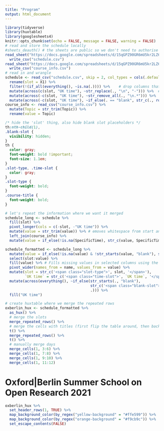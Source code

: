 ```yaml
---
title: "Program"
output: html_document
---
```


```r
library(tidyverse)
library(huxtable)
library(googlesheets4)
knitr::opts_chunk$set(echo = FALSE, message = FALSE, warning = FALSE)
# read and store the schedule locally
#sheets_deauth() # the sheets are public so we don't need to authorise
read_sheet("https://docs.google.com/spreadsheets/d/15qGPZ90GR6mU5kr2LZ6md29n2UQikX8O-jze9j4fSSs/edit?usp=sharing", sheet = "visual_programme") %>% 
  write_csv("schedule.csv")
read_sheet("https://docs.google.com/spreadsheets/d/15qGPZ90GR6mU5kr2LZ6md29n2UQikX8O-jze9j4fSSs/edit?usp=sharing", sheet = "html_programme") %>% 
  write_csv("course_info.csv")
# read in and wrangle
schedule <- read_csv("schedule.csv", skip = 2, col_types = cols(.default = "c")) %>% 
  rename(slot = X1) %>% 
  filter(!(if_all(everything(), ~is.na(.)))) %>%    # drop columns that are all NAs
  mutate(across(c(slot, "UK time"), ~str_replace(., "\n", "-"))) %>%  # use dashes instead of line breaks for the slot and UK time
  mutate(across(-c(slot, "UK time"), ~str_remove_all(., "\n.*"))) %>%  # drop text after line break in the course title
  mutate(across(-c(slot, "UK time"), ~if_else(. == "blank", str_c(., row_number()), .)))  # make the 'blank' placeholders in each row distinct
course_info <- read_csv("course_info.csv") %>% 
  mutate(Topic = str_trim(Topic)) %>% 
  rename(value = Topic)
```


```css
/* hide the 'slot' thing, also hide blank slot placeholders */
th:nth-child(1),
.blank-slot {
  visibility: hidden;
}
th {
  color: gray;
  font-weight: bold !important;
  font-size: 1.1em;
}
.slot-type, .time-slot {
  color: gray;
}
.slot-type {
  font-weight: bold;
}
.course-title {
  font-weight: bold;
}
```

```r
# let's repeat the information where we want it merged
schedule_long <- schedule %>% 
  fill(slot) %>% 
  pivot_longer(cols = c(-slot, -"UK time")) %>% 
  mutate(value = str_trim(value)) %>% # emoves whitespace from start and end of string
  left_join(course_info) %>% 
  mutate(value = if_else(!is.na(SpecificTime), str_c(value, SpecificTime, sep = " "), value)) # Join multiple strings into a single string

schedule_formatted <- schedule_long %>% 
  mutate(value = if_else(!is.na(value) & !str_starts(value, "blank"), str_c('<span class="course-title ', BgCol, '">', value, '</span><br><span class="course-instructors">', Author, '</span>'), value)) %>% 
  select(slot:value) %>% 
  fill(value) %>% # Fills missing values in selected columns using the previous entry
  pivot_wider(names_from = name, values_from = value) %>% 
  mutate(slot = str_c('<span class="slot-type">', slot, '</span>'),
         `UK time` = str_c('<span class="time-slot">', `UK time`, '</span>')) %>% 
  mutate(across(everything(), ~if_else(str_starts(., "blank"), 
                                       str_c('<span class="blank-slot">', ., '</span>'), 
                                       .))) %>% 
  fill("UK time")

# create huxtable where we merge the repeated rows
oxberlin_hux <- schedule_formatted %>% 
  as_hux() %>% 
  # merge the slots
  merge_repeated_rows() %>% 
  # merge the cells with titles (first flip the table around, then back again)
  t() %>% 
  merge_repeated_rows() %>% 
  t() %>% 
  # manually merge days
  merge_cells(1, 3:6) %>%  
  merge_cells(1, 7:8) %>% 
  merge_cells(1, 9:10) %>% 
  merge_cells(1, 11:12)
```

# Oxford|Berlin Summer School on Open Research 2021
```r
oxberlin_hux %>% 
  set_header_rows(1, TRUE) %>% 
  map_background_color(by_regex("yellow-background" = "#ffe599")) %>% 
  map_background_color(by_regex("orange-background" = "#f9cb9c")) %>% 
  set_escape_contents(FALSE)
```
